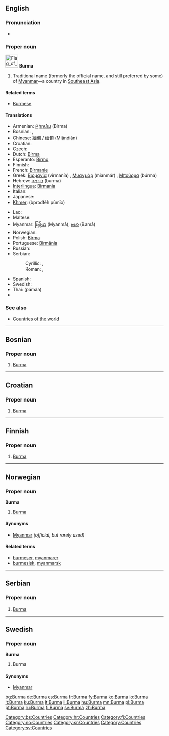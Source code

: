 {{also|burma}}
==English==

===Pronunciation===
* {{rhymes|ɜː(r)mə}}

===Proper noun===
[[Image:Flag of Myanmar.svg|40px]]
'''Burma'''

# Traditional name (formerly the official name, and still preferred by some) of [[Myanmar]]—a country in [[Southeast Asia]].

====Related terms====
* [[Burmese]]

====Translations====
{{top}}
* Armenian: [[Բիրմա]] (Birma)
* Bosnian: {{t-|bs|Mijanmar|m}}, {{t-|bs|Burma|f}}
* Chinese: [[緬甸 / 缅甸]] (Miǎndiàn)
* Croatian: {{t-|hr|Burma|f}}
* Czech: {{t+|cs|Barma|f}}
* Dutch: [[Birma]]
* Esperanto: [[Birmo]]
* Finnish: {{t+|fi|Burma}}
* French: [[Birmanie]]
* Greek: [[Βιρμανία]] (virmanía) {{f}}, [[Μυανμάρ]] (mianmár) {{n}}, [[Μπούρμα]] (búrma) {{f}}
* Hebrew: [[בורמה]] (burma)
* [[Interlingua]]: [[Birmania]]
* Italian: {{t+|it|Birmania}}
* Japanese: {{t-|ja|ビルマ|tr=Biruma|sc=Jpan}}
* [[Khmer]]: {{Khmr|[[ប្រទេសភូមា]]}} (bprədtēh pūmīə)
{{mid}}
* Lao: {{t-|lo|ພະມ້າ|tr=pha'-maa|sc=Laoo|xs=Lao}}
* Maltese: {{t-|mt|Burma|xs=Maltese}}
* Myanmar: [[မြန်မာ]] (Myanmā), [[ဗမာ]] (Bamā)
* Norwegian: {{t-|no|Burma}}
* Polish: [[Birma]] {{f}}
* Portuguese: [[Birmânia]] {{f}}
* Russian: {{t|ru|Бирма|tr=Bírma|f}}
* Serbian:
*: Cyrillic: {{t-|sr|Мијанмар|m}}, {{t-|sr|Бурма|f}}
*: Roman: {{t-|sr|Mijanmar|m}}, {{t-|sr|Burma|f}}
* Spanish: {{t+|es|Birmania|f}}
* Swedish: {{t+|sv|Burma}}
* Thai: {{Thai|[[พม่า]]}} (pámâa)
* {{trreq|Vietnamese}}
{{bottom}}

===See also===
* [[Appendix:Countries of the world|Countries of the world]]

----

==Bosnian==

===Proper noun===
{{infl|bs|proper noun|g=f}}

# [[#English|Burma]]

[[Category:bs:Countries]]

----

==Croatian==

===Proper noun===
{{infl|hr|proper noun|g=f}}

# [[#English|Burma]]

[[Category:hr:Countries]]

----

==Finnish==
{{wikipedia|lang=fi}}

===Proper noun===
{{fi-noun|proper=true|Burm|type=koira}}

# [[#English|Burma]]

[[Category:fi:Countries]]

----

==Norwegian==

===Proper noun===
'''Burma'''

# [[#English|Burma]]

====Synonyms====
* [[Myanmar]] ''(official, but rarely used)''

====Related terms====
* [[burmeser]], [[myanmarer]]
* [[burmesisk]], [[myanmarsk]]

[[Category:no:Countries]]

----

==Serbian==

===Proper noun===
{{infl|sr|proper noun|g=f|Cyrillic spelling|Бурма}}

# [[#English|Burma]]

[[Category:sr:Countries]]

----

==Swedish==

===Proper noun===
'''Burma'''

# Burma

====Synonyms====
* [[Myanmar]]

[[Category:Countries]]
[[Category:sv:Countries]]

[[bg:Burma]]
[[de:Burma]]
[[es:Burma]]
[[fr:Burma]]
[[fy:Burma]]
[[ko:Burma]]
[[io:Burma]]
[[it:Burma]]
[[ku:Burma]]
[[lt:Burma]]
[[li:Burma]]
[[hu:Burma]]
[[mn:Burma]]
[[pl:Burma]]
[[pt:Burma]]
[[ru:Burma]]
[[fi:Burma]]
[[sv:Burma]]
[[zh:Burma]]